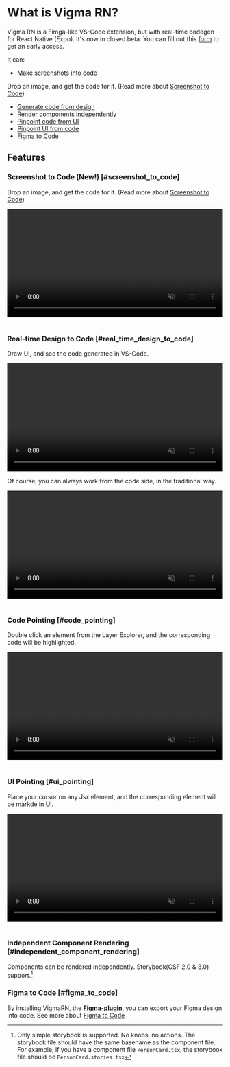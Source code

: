 # What is Vigma RN?

Vigma RN is a Fimga-like VS-Code extension, but with real-time codegen for React Native (Expo).
It's now in closed beta. You can fill out this [form](https://forms.gle/yoVn3v3kf9ysmHBr5) to get an early access.

It can:

- [Make screenshots into code](#screenshot_to_code)

Drop an image, and get the code for it. (Read more about [Screenshot to Code](/screenshot_to_code))

- [Generate code from design](#real_time_design_to_code)
- [Render components independently](#independent_component_rendering)
- [Pinpoint code from UI](#code_pointing)
- [Pinpoint UI from code](#ui_pointing)
- [Figma to Code](#figma_to_code)

## Features

### Screenshot to Code (New!) [#screenshot_to_code]

Drop an image, and get the code for it. (Read more about [Screenshot to Code](/screenshot_to_code))

<video width='100%' controls muted loop>
  <source src='/videos/ScreenshotToCode.webm' type='video/webm' />
</video>
<br />
<br />

### Real-time Design to Code [#real_time_design_to_code]

Draw UI, and see the code generated in VS-Code.

<video width='100%' controls muted loop>
  <source src='/videos/PersonCard.webm' type='video/webm' />
</video>
<br />

Of course, you can always work from the code side, in the traditional way.

<video width='100%' controls muted loop>
  <source src='/videos/CodeToUi.webm' type='video/webm' />
</video>
<br />
<br />

### Code Pointing [#code_pointing]

Double click an element from the Layer Explorer, and the corresponding code will be highlighted.

<video width='100%' controls muted loop>
  <source src='/videos/CodePointing.webm' type='video/webm' />
</video>
<br />
<br />

### UI Pointing [#ui_pointing]

Place your cursor on any Jsx element, and the corresponding element will be markde in UI.

<video width='100%' controls muted loop>
  <source src='/videos/UiPointing.webm' type='video/webm' />
</video>
<br />
<br />

### Independent Component Rendering [#independent_component_rendering]

Components can be rendered independently. Storybook(CSF 2.0 & 3.0) support.[^1]

### Figma to Code [#figma_to_code]

By installing VigmaRN, the [**Figma-plugin**](https://www.figma.com/community/plugin/1260477949715606742/vigma-rn), you can export your Figma design into code. See more about [Figma to Code](/more/figma_to_code)

[^1]: Only simple storybook is supported. No knobs, no actions. The storybook file should have the same basename as the component file. For example, if you have a component file `PersonCard.tsx`, the storybook file should be `PersonCard.stories.tsx`
